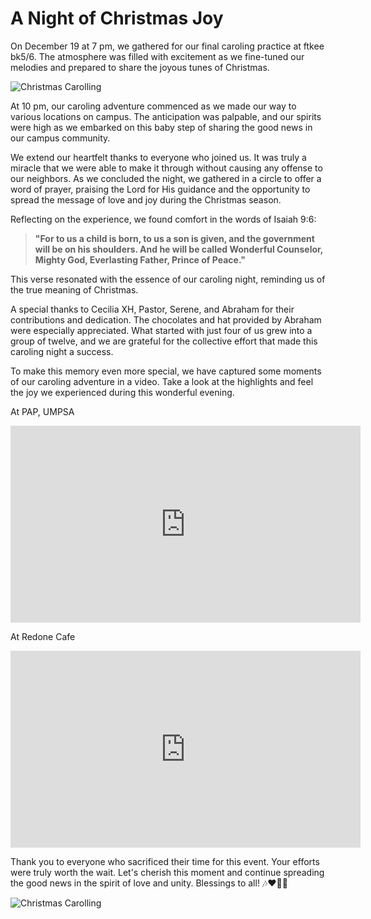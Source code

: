 # A Night of Christmas Joy

On December 19 at 7 pm, we gathered for our final caroling practice at ftkee bk5/6. The atmosphere was filled with excitement as we fine-tuned our melodies and prepared to share the joyous tunes of Christmas.

<div style={{ textAlign: 'center' }}>
  <img src="/blogs/carolling.jpg" alt="Christmas Carolling" style={{ maxWidth: '100%', height: 'auto' }} />
</div>

At 10 pm, our caroling adventure commenced as we made our way to various locations on campus. The anticipation was palpable, and our spirits were high as we embarked on this baby step of sharing the good news in our campus community.

We extend our heartfelt thanks to everyone who joined us. It was truly a miracle that we were able to make it through without causing any offense to our neighbors. As we concluded the night, we gathered in a circle to offer a word of prayer, praising the Lord for His guidance and the opportunity to spread the message of love and joy during the Christmas season.

Reflecting on the experience, we found comfort in the words of Isaiah 9:6: 

> **"For to us a child is born, to us a son is given, and the government will be on his shoulders. And he will be called Wonderful Counselor, Mighty God, Everlasting Father, Prince of Peace."** 

This verse resonated with the essence of our caroling night, reminding us of the true meaning of Christmas.

A special thanks to Cecilia XH, Pastor, Serene, and Abraham for their contributions and dedication. The chocolates and hat provided by Abraham were especially appreciated. What started with just four of us grew into a group of twelve, and we are grateful for the collective effort that made this caroling night a success.

To make this memory even more special, we have captured some moments of our caroling adventure in a video. Take a look at the highlights and feel the joy we experienced during this wonderful evening.

At PAP, UMPSA

<iframe width="560" height="315" src="https://www.youtube.com/embed/xe1tE3xQHKc?si=JeN813hV1wIFcS6X" title="YouTube video player" frameborder="0" allow="accelerometer; autoplay; clipboard-write; encrypted-media; gyroscope; picture-in-picture; web-share" allowfullscreen></iframe>

At Redone Cafe

<iframe width="560" height="315" src="https://www.youtube.com/embed/QG5xkt8kRKc?si=vLzAl4JC8hT26-R_" title="YouTube video player" frameborder="0" allow="accelerometer; autoplay; clipboard-write; encrypted-media; gyroscope; picture-in-picture; web-share" allowfullscreen></iframe>

Thank you to everyone who sacrificed their time for this event. Your efforts were truly worth the wait. Let's cherish this moment and continue spreading the good news in the spirit of love and unity. Blessings to all! 🎶❤️🫶🏽

<div style={{ textAlign: 'center' }}>
  <img src="/blogs/carolling-2.jpg" alt="Christmas Carolling" style={{ maxWidth: '100%', height: 'auto' }} />
</div>



